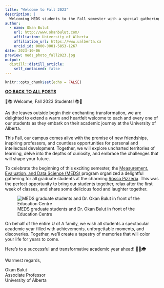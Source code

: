 ```yaml
---
title: "Welcome to Fall 2023"
description: |
  Welcoming MEDS students to the Fall semester with a special gathering at Rosso Pizzeria. With the changing colors of campus serving as a poignant backdrop, we share our excitement for the academic year ahead and offer our sincere wishes for the success of every student. 
author:
  - name: Okan Bulut
    url: http://www.okanbulut.com/
    affiliation: University of Alberta
    affiliation_url: https://www.ualberta.ca
    orcid_id: 0000-0001-5853-1267
date: 2023-10-06
preview: meds_photo_fall2023.jpg
output:
  distill::distill_article:
    self_contained: false
---
```



```r
knitr::opts_chunk$set(echo = FALSE)
```

[**GO BACK TO ALL POSTS**](https://okanbulut.github.io/meds/)


🍁📚 Welcome, Fall 2023 Students! 📚🍁

As the leaves outside begin their enchanting transformation, we are delighted to extend a warm and heartfelt welcome to each and every one of our students as they embark on their academic journey at the University of Alberta. 

This Fall, our campus comes alive with the promise of new friendships, inspiring professors, and countless opportunities for personal and intellectual development. Together, we will explore uncharted territories of learning, delve into the depths of curiosity, and embrace the challenges that will shape your future. 

To celebrate the beginning of this exciting semester, the [Measurement, Evaluation, and Data Science (MEDS)](https://sites.google.com/ualberta.ca/meds) program organized a delightful gathering for all graduate students at the charming [Rosso Pizzeria](https://www.rossopizzeria.ca/). This was the perfect opportunity to bring our students together, relax after the first week of classes, and share some delicious food and laughter together.

![MEDS graduate students and Dr. Okan Bulut in front of the Education Centre](meds_photo_fall2023.jpg)

On behalf of the entire U of A family, we wish all students a spectacular academic year filled with achievements, unforgettable moments, and discoveries. Together, we'll create a tapestry of memories that will color your life for years to come. 

Here's to a successful and transformative academic year ahead! 🌟📖🎓

Warmest regards,

Okan Bulut  
Associate Professor  
University of Alberta  

